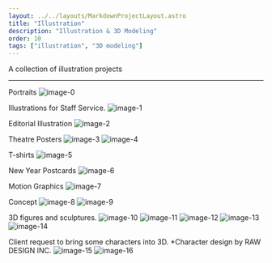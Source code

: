 ```yaml
---
layout: ../../layouts/MarkdownProjectLayout.astro
title: "Illustration"
description: "Illustration & 3D Modeling"
order: 10
tags: ["illustration", "3D modeling"]
---
```


A collection of illustration projects

---

Portraits
![image-0](/assets/projects/Illustration/Illustration-0.png)

Illustrations for Staff Service.
![image-1](/assets/projects/Illustration/Illustration-1.png)

Editorial Illustration
![image-2](/assets/projects/Illustration/Illustration-2.png)

Theatre Posters
![image-3](/assets/projects/Illustration/Illustration-3.png)
![image-4](/assets/projects/Illustration/Illustration-4.png)

T-shirts
![image-5](/assets/projects/Illustration/Illustration-5.png)

New Year Postcards
![image-6](/assets/projects/Illustration/Illustration-6.png)

Motion Graphics
![image-7](/assets/projects/Illustration/Illustration-7.png)

Concept
![image-8](/assets/projects/Illustration/Illustration-8.png)
![image-9](/assets/projects/Illustration/Illustration-9.png)

3D figures and sculptures.
![image-10](/assets/projects/Illustration/Illustration-10.png)
![image-11](/assets/projects/Illustration/Illustration-11.png)
![image-12](/assets/projects/Illustration/Illustration-12.png)
![image-13](/assets/projects/Illustration/Illustration-13.png)
![image-14](/assets/projects/Illustration/Illustration-14.png)

Client request to bring some characters into 3D. \*Character design by RAW DESIGN INC.
![image-15](/assets/projects/Illustration/Illustration-15.png)
![image-16](/assets/projects/Illustration/Illustration-16.png)

